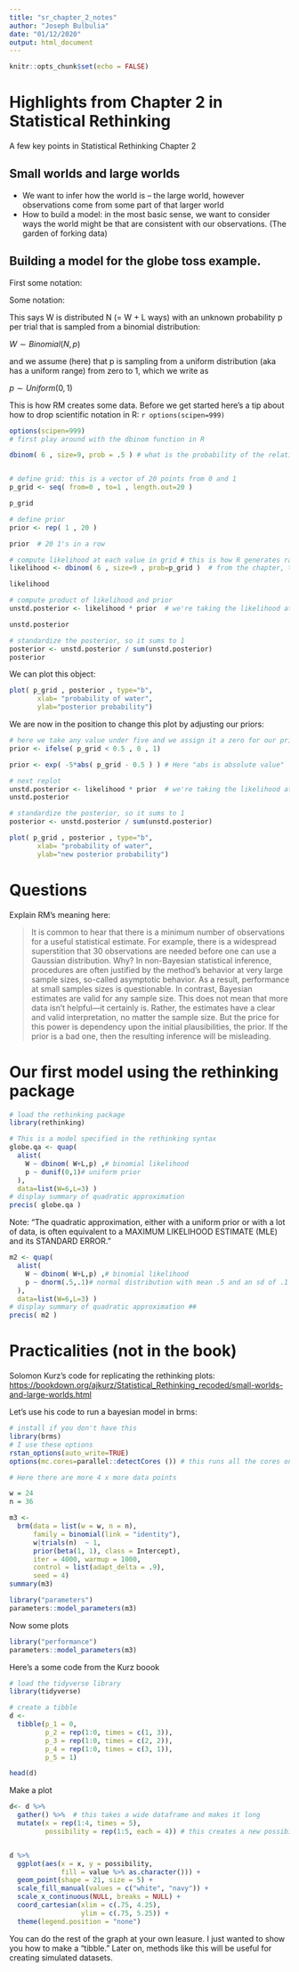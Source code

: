 ```yaml
---
title: "sr_chapter_2_notes"
author: "Joseph Bulbulia"
date: "01/12/2020"
output: html_document
---
```

  
  ```r
knitr::opts_chunk$set(echo = FALSE)
```

# Highlights from Chapter 2 in Statistical Rethinking

A few key points in Statistical Rethinking Chapter 2

## Small worlds and large worlds

* We want to infer how the world is -- the large world, however observations come from some part of that larger world
* How to build a model: in the most basic sense, we want to consider ways the world might be that are consistent with our observations. (The garden of forking data)

## Building a model for the globe toss example. 


First some notation:


Some notation: 

This says W is distributed N (= W + L ways)  with an unknown probability p per trial that is sampled from a binomial distribution:

$W \sim Binomial(N,p)$

and we assume (here) that p is sampling from a uniform distribution (aka has a uniform range) from zero to 1, which we write as

$p \sim Uniform(0,1)$



This is how RM creates some data. Before we get started here's a tip about how to drop scientific notation in R: `r options(scipen=999)`


```r
options(scipen=999)
# first play around with the dbinom function in R

dbinom( 6 , size=9, prob = .5 ) # what is the probability of the relative number of ways to get six water, holding p at 0.5 and n = w + l  at 9. 


# define grid: this is a vector of 20 points from 0 and 1
p_grid <- seq( from=0 , to=1 , length.out=20 )

p_grid

# define prior
prior <- rep( 1 , 20 )

prior  # 20 1's in a row

# compute likelihood at each value in grid # this is how R generates random numbers. Here are random numbers 
likelihood <- dbinom( 6 , size=9 , prob=p_grid )  # from the chapter, there were six water draws in nine tosses of the globe.  The likelihood is the probability of evidence given the hypothesis.   #Here, we're saying that pr could be anything from 0 to 1 with equal probability.

likelihood

# compute product of likelihood and prior
unstd.posterior <- likelihood * prior  # we're taking the likelihood at face value.

unstd.posterior

# standardize the posterior, so it sums to 1
posterior <- unstd.posterior / sum(unstd.posterior)
posterior
```

We can plot this object:


```r
plot( p_grid , posterior , type="b",
       xlab= "probability of water", 
       ylab="posterior probability")
```




We are now in the position to change this plot by adjusting our priors:

```r
# here we take any value under five and we assign it a zero for our prior. We know that the world is at least half water
prior <- ifelse( p_grid < 0.5 , 0 , 1)

prior <- exp( -5*abs( p_grid - 0.5 ) ) # Here "abs is absolute value"  and constraining the values to be lower than 1, bust softer than an absolute cutoff at .5

# next replot
unstd.posterior <- likelihood * prior  # we're taking the likelihood at face value.
unstd.posterior

# standardize the posterior, so it sums to 1
posterior <- unstd.posterior / sum(unstd.posterior)

```

```r
plot( p_grid , posterior , type="b",
       xlab= "probability of water", 
       ylab="new posterior probability")
```

# Questions
Explain RM's meaning here:

> It is common to hear that there is a minimum number of observations for a useful statistical estimate. For example, there is a widespread superstition that 30 observations are needed before one can use a Gaussian distribution. Why? In non-Bayesian statistical inference, procedures are often justified by the method’s behavior at very large sample sizes, so-called asymptotic behavior. As a result, performance at small samples sizes is questionable.
In contrast, Bayesian estimates are valid for any sample size. This does not mean that more data isn’t helpful—it certainly is. Rather, the estimates have a clear and valid interpretation, no matter the sample size. But the price for this power is dependency upon the initial plausibilities, the prior. If the prior is a bad one, then the resulting inference will be misleading.




# Our first model using the rethinking package

```r
# load the rethinking package
library(rethinking)

# This is a model specified in the rethinking syntax
globe.qa <- quap(
  alist(
    W ~ dbinom( W+L,p) ,# binomial likelihood
    p ~ dunif(0,1)# uniform prior
  ),
  data=list(W=6,L=3) )
# display summary of quadratic approximation
precis( globe.qa )
```

Note: "The quadratic approximation, either with a uniform prior or with a lot of data, is often equivalent to a MAXIMUM LIKELIHOOD ESTIMATE (MLE) and its STANDARD ERROR."

```r
m2 <- quap(
  alist(
    W ~ dbinom( W+L,p) ,# binomial likelihood
    p ~ dnorm(.5,.1)# normal distribution with mean .5 and an sd of .1
  ),
  data=list(W=6,L=3) )
# display summary of quadratic approximation ## 
precis( m2 )
```


# Practicalities (not in the book)

Solomon Kurz's code for replicating the rethinking plots:
[https://bookdown.org/ajkurz/Statistical_Rethinking_recoded/small-worlds-and-large-worlds.html](https://bookdown.org/ajkurz/Statistical_Rethinking_recoded/small-worlds-and-large-worlds.html)


Let's use his code to run a bayesian model in brms: 


```r
# install if you don't have this
library(brms)
# I use these options
rstan_options(auto_write=TRUE)
options(mc.cores=parallel::detectCores ()) # this runs all the cores on your machine

# Here there are more 4 x more data points

w = 24
n = 36

m3 <-
  brm(data = list(w = w, n = n), 
      family = binomial(link = "identity"),
      w|trials(n)  ~ 1,
      prior(beta(1, 1), class = Intercept),
      iter = 4000, warmup = 1000,
      control = list(adapt_delta = .9),
      seed = 4)
summary(m3)

```


```r
library("parameters")
parameters::model_parameters(m3)

```

Now some plots
```r
library("performance")
parameters::model_parameters(m3)
```

Here's a some code from the Kurz boook


```r
# load the tidyverse library
library(tidyverse)

# create a tibble
d <-
  tibble(p_1 = 0,
         p_2 = rep(1:0, times = c(1, 3)),
         p_3 = rep(1:0, times = c(2, 2)),
         p_4 = rep(1:0, times = c(3, 1)),
         p_5 = 1)

head(d)
```

Make a plot

```r
d<- d %>% 
  gather() %>%  # this takes a wide dataframe and makes it long
  mutate(x = rep(1:4, times = 5),
         possibility = rep(1:5, each = 4)) # this creates a new possibility column


d %>% 
  ggplot(aes(x = x, y = possibility, 
             fill = value %>% as.character())) +
  geom_point(shape = 21, size = 5) +
  scale_fill_manual(values = c("white", "navy")) +
  scale_x_continuous(NULL, breaks = NULL) +
  coord_cartesian(xlim = c(.75, 4.25),
                  ylim = c(.75, 5.25)) +
  theme(legend.position = "none")
```



You can do the rest of the graph at your own leasure. I just wanted to show you how to make a "tibble." Later on, methods like this will be useful for creating simulated datasets. 







